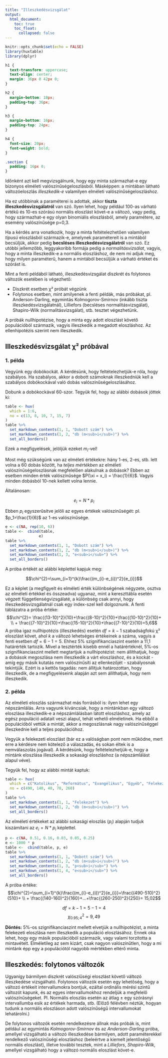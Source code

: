 ```yaml
---
title: "Illeszkedésvizsgálat"
output: 
  html_document:
    toc: true
    toc_float:
      collapsed: false
---
```


```r
knitr::opts_chunk$set(echo = FALSE)
library(huxtable)
library(dplyr)
```

```css
h1 {
  text-transform: uppercase;
  text-align: center;
  margin: 36px 0 42px 0;
}

h2 {
  margin-bottom: 18px;
  padding-top: 36px;
}

h3 {
  margin-bottom: 16px;
  padding-top: 24px;
}

h4 {
  font-size: 20px;
  font-weight: bold;
}

.section {
  padding: 16px 0;
}
```

Időnként azt kell megvizsgálnunk, hogy egy minta származhat-e egy bizonyos elméleti valószínűségeloszlásból. Másképpen: a mintában látható változóeloszlás *illeszkedik-e* valamilyen elméleti valószínűségeloszláshoz.  

Ha ez utóbbinak a paraméterei is adottak, akkor **tiszta illeszkedésvizsgálatról** van szó. Ilyen lehet, hogy például 100-as várható értékű és 10-es szórású normális eloszlást követ-e a változó, vagy pedig, hogy származhat-e egy olyan binomiális eloszlásból, amely paramétere, az esemény valószínűsége p=0,3.   

Ha a kérdés arra vonatkozik, hogy a minta feltételezhetően valamilyen *típusú* eloszlásból származik-e, amelynek paramétereit is a mintából becsüljük, akkor pedig **becsléses illeszkedésvizsgálatról** van szó. Ez utóbbi jellemzőbb, leggyakoribb formája pedig a *normalitásvizsálat*, vagyis, hogy a minta illeszkedik-e a normális eloszláshoz, de nem mi adjuk meg, hogy milyen paraméterű, hanem a mintából becsüljük a várható értéket és szórást is.  

Mint a fenti példából látható, illeszkedésvizsgálat diszkrét és folytonos változók esetében is végezhető:  

- Diszkrét esetben &chi;&sup2; próbát végzünk
- Folytonos esetben, mint amilyenek a fenti példák, más próbákat, pl. Anderson-Darling, egymintás Kolmogorov-Smirnov (inkább tiszta illeszkedésvizsgálatnál), Lilliefors (becsléses normalitásvizsgálat), Shapiro-Wilk (normalitásvizsgálat),  stb. tesztet végezhetünk.  

A próbák nullhipotézise, hogy a minta egy adott eloszlást követő populációból származik, vagyis illeszkedik a megadott eloszláshoz. Az ellenhipotézis szerint nem illeszkedik.

## Illeszkedésvizsgálat &chi;&sup2; próbával

### 1. példa  

Vegyünk egy dobókockát. A kérdésünk, hogy feltételezhetjük-e róla, hogy szabályos. Ha szabályos, akkor a dobott számoknak illeszkedniük kell a szabályos dobókockával való dobás valószínűségeloszlásához.  

Dobunk a dobókockával 60-szor. Tegyük fel, hogy az alábbi dobások jöttek ki:  

```r
table <- hux(
  which = 1:6,
  no = c(13, 8, 10, 7, 15, 7)
)
table %>%
  set_markdown_contents(1, 1, "Dobott szám") %>%
  set_markdown_contents(1, 2, "db (m<sub>i</sub>)") %>%
  set_all_borders()
```

Ezek a megfigyelések, jelöljük ezeket $m_i$-vel!  

Most még szükségünk van az elméleti értékekre: hány 1-es, 2-es, stb. lett volna a 60 dobás között, ha *teljes mértékben* az elméleti valószínűségeloszlásnak megfelelően alakulnak a dobások? Ebben az esetben minden érték valószínűsége $P(\xi = x_i) = \frac{1}{6}$. Vagyis minden dobásból 10-nek kellett volna lennie.

Általánosan:  

$$e_i = N\ast p_i$$

Ebben $p_i$ egyszerűsítve jelöli az egyes értékek valószínűségét: pl. $p_1=\frac{1}{6}$ az 1-es valószínűsége.

```r
e <- c(NA, rep(10, 6))
table <-  cbind(table, 
               e)
table %>%
  set_markdown_contents(1, 1, "Dobott szám") %>%
  set_markdown_contents(1, 2, "db (m<sub>i</sub>)") %>%
  set_markdown_contents(1, 3, "e<sub>i</sub>") %>%
  set_all_borders()
```

A próba értékét az alábbi képlettel kapjuk meg:  

$$\chi^{2}=\sum_{i=1}^{k}\frac{(m_{i}-e_{i})^2}{e_{i}}$$  

Ez a képlet (a megfigyelt és elméleti érték különbségének négyzete, osztva az elméleti értékkel és összeadva) ugyanaz, mint a kereszttábla esetén végzett függetlenségvizsgálaté, a különbség csak annyi, hogy illeszkedésvizsgálatnál csak egy index-szel kell dolgoznunk. A fenti táblázatra a próba értéke:  
$$\chi^{2}= \frac{(13-10)^2}{10}+\frac{(8-10)^2}{10}+\frac{(10-10)^2}{10}+ \\ + \frac{(7-10)^2}{10}+\frac{(15-10)^2}{10}+\frac{(7-10)^2}{10}=5,6$$
A próba igaz nullhipotézis (illeszkedés) esetén $df=k-1$ szabadságfokú &chi;&sup2; eloszlást követ, ahol $k$ a változó lehetséges értékeinek a száma, vagyis a fenti esetben $df = 6 - 1 = 5$. Ehhez 5% szignifikanciaszint esetén a 11,1 határérték tartozik. Mivel a tesztérték kisebb ennél a határértéknél, 5%-os szignifikanciaszint mellett megtartjuk a nullhipotézist: nem állíthatjuk, hogy a dobások megoszlása nem illeszkedik a várt eloszláshoz, és a kockát - amíg egy másik kutatás nem valószínűsíti az ellenkezőjét - szabályosnak tekintjük. Ezért is a kettős tagadás: nem állítjuk határozottan, hogy illeszkedik, de a megfigyeléseink alapján azt sem állíthatjuk, hogy nem illeszkedik.  

### 2. példa   

Az elméleti eloszlás származhat más forrásból is: ilyen lehet egy népszámlálás. Arra vagyunk kíváncsiak, hogy a mintánkban egy változó eloszlása illeszkedik-e a népszámlálásban látott eloszláshoz, amely az egész populáció adatait veszi alapul, tehát vehető elméletinek. Ha ebből a populációból vettük a mintát, akkor a megoszlásnak nagy valószínűséggel illeszkednie kell a teljes populációhoz.  

Vegyük a felekezeti eloszlást (bár ez a valóságban pont nem működne, mert erre a kérdésre nem kötelező a válaszadás, és sokan éltek is a nemválaszolás jogával). A kérdésünk, hogy feltételezhetjük-e, hogy a mintánk eloszlása illeszkedik a sokasági eloszláshoz (a népszámlálást alapul véve). 

Tegyük fel, hogy az alábbi mintát kaptuk:  

```r
table <- hux(
  which = c("Katolikus", "Református", "Evangélikus", "Egyéb", "Felekezeten kívüli"),
  no = c(490, 140, 40, 70, 260)
)
table %>%
  set_markdown_contents(1, 1, "Felekezet") %>%
  set_markdown_contents(1, 2, "db (m<sub>i</sub>)") %>%
  set_all_borders()
```

Az elméleti értékeket az alábbi sokasági eloszlás ($p_i$) alapján tudjuk kiszámítani az $e_i = N \ast p_i$ képlettel.

```r
p <- c(NA, 0.51, 0.16, 0.03, 0.05, 0.25)
e <- 1000 * p
table <-  cbind(table, p, e)
table %>%
  set_markdown_contents(1, 1, "Dobott szám") %>%
  set_markdown_contents(1, 2, "db (m<sub>i</sub>)") %>%
  set_markdown_contents(1, 3, "p<sub>i</sub>") %>%
  set_markdown_contents(1, 4, "e<sub>i</sub>") %>%
  set_all_borders()
```

A próba értéke:  
$$\chi^{2}=\sum_{i=1}^{k}\frac{(m_{i}-e_{i})^2}{e_{i}}=\frac{(490-510)^2}{510}+ \\ + \frac{(140-160)^2}{160}+...+\frac{(260-250)^2}{250}= 15,02$$

$$df = k-1 = 5-1=4$$
$$\chi^2_{0.95;4}=9,49$$  

**Döntés:** 5%-os szignifikanciaszint mellett elvetjük a nullhipotézist, a minta felekezeti eloszlása nem illeszkedik a populáció eloszlásához. Ennek oka lehet, hogy egy másik populációból származik, vagy valami torzította a mintavételt. Elméletileg az sem kizárt, csak nagyon valószínűtlen, hogy a mi mintánk épp egy a populációtól nagyobb mértékben eltérő minta.

## Illeszkedés: folytonos változók

Ugyanígy bármilyen diszkrét valószíűségi eloszlást követő változó illeszkedése vizsgálható. Folytonos változók esetén egy lehetőség, hogy a változó értékeit intervallumokra bontjuk, ezáltal ordinális mérési szintű változót kapunk, és az egyes intervallumokhoz rendeljük a megfelelő valószínűségeket. Pl. Normális eloszlás esetén az átlag &plusmn; egy szórásnyi intervallumba esik az értékek harmada, stb. (Előző félévben néztük, hogyan tudunk a normális eloszláson adott valószínűségű intervallumokat lehatárolni.)  

De folytonos változók esetén rendelkezésre állnak más próbák is, mint például az egymintás *Kolmogorov-Smirnov* és az *Anderson-Darling* próba, amellyel vizsgálható a változó illeszkedése bármilyen, adott paraméterekkel rendelkező valószínűségi eloszláshoz (beleértve a kiemelt jelentőségű normális eloszlást), illetve további tesztek, mint a *Lilliefors*, *Shapiro-Wilk*, amellyel vizsgálható hogy a változó normális eloszlást követ-e.  

